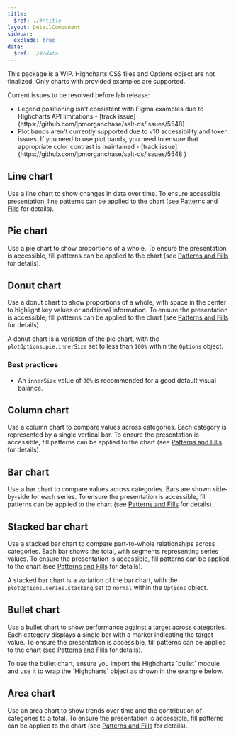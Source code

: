 ```yaml
---
title:
  $ref: ./#/title
layout: DetailComponent
sidebar:
  exclude: true
data:
  $ref: ./#/data
---
```


<Callout title="Note">
  This package is a WIP. Highcharts CSS files and Options object are not finalized. Only charts with provided examples are supported.

Current issues to be resolved before lab release:

  <ul>
    <li>
      Legend positioning isn't consistent with Figma examples due to Highcharts API limitations - [track issue](https://github.com/jpmorganchase/salt-ds/issues/5548).
    </li>
    <li>
      Plot bands aren't currently supported due to v10 accessibility and token issues. If you need to use plot bands, you need to ensure that appropriate color contrast is maintained - [track issue](https://github.com/jpmorganchase/salt-ds/issues/5548 )
    </li>
  </ul>
</Callout>

## Line chart

Use a line chart to show changes in data over time. To ensure accessible presentation, line patterns can be applied to the chart (see [Patterns and Fills](./usage#patterns-and-fills) for details).

<LivePreview componentName="highcharts-theme" exampleName="LineChart" />

## Pie chart

Use a pie chart to show proportions of a whole. To ensure the presentation is accessible, fill patterns can be applied to the chart (see [Patterns and Fills](./usage#patterns-and-fills) for details).

<LivePreview componentName="highcharts-theme" exampleName="PieChart" />

## Donut chart

Use a donut chart to show proportions of a whole, with space in the center to highlight key values or additional information. To ensure the presentation is accessible, fill patterns can be applied to the chart (see [Patterns and Fills](./usage#patterns-and-fills) for details).

A donut chart is a variation of the pie chart, with the `plotOptions.pie.innerSize` set to less than `100%` within the `Options` object.

### Best practices

- An `innerSize` value of `80%` is recommended for a good default visual balance.

<LivePreview componentName="highcharts-theme" exampleName="DonutChart" />

## Column chart

Use a column chart to compare values across categories. Each category is represented by a single vertical bar. To ensure the presentation is accessible, fill patterns can be applied to the chart (see [Patterns and Fills](./usage#patterns-and-fills) for details).

<LivePreview componentName="highcharts-theme" exampleName="ColumnChart" />

## Bar chart

Use a bar chart to compare values across categories. Bars are shown side-by-side for each series. To ensure the presentation is accessible, fill patterns can be applied to the chart (see [Patterns and Fills](./usage#patterns-and-fills) for details).

<LivePreview componentName="highcharts-theme" exampleName="BarChart" />

## Stacked bar chart

Use a stacked bar chart to compare part-to-whole relationships across categories. Each bar shows the total, with segments representing series values. To ensure the presentation is accessible, fill patterns can be applied to the chart (see [Patterns and Fills](./usage#patterns-and-fills) for details).

A stacked bar chart is a variation of the bar chart, with the `plotOptions.series.stacking` set to `normal` within the `Options` object.

<LivePreview componentName="highcharts-theme" exampleName="StackedBarChart" />

## Bullet chart

Use a bullet chart to show performance against a target across categories. Each category displays a single bar with a marker indicating the target value. To ensure the presentation is accessible, fill patterns can be applied to the chart (see [Patterns and Fills](./usage#patterns-and-fills) for details).

<Callout title="Note">
  To use the bullet chart, ensure you import the Highcharts `bullet` module and
  use it to wrap the `Highcharts` object as shown in the example below.
</Callout>

<LivePreview componentName="highcharts-theme" exampleName="BulletChart" />

## Area chart

Use an area chart to show trends over time and the contribution of categories to a total. To ensure the presentation is accessible, fill patterns can be applied to the chart (see [Patterns and Fills](./usage#patterns-and-fills) for details).

<LivePreview componentName="highcharts-theme" exampleName="AreaChart" />
